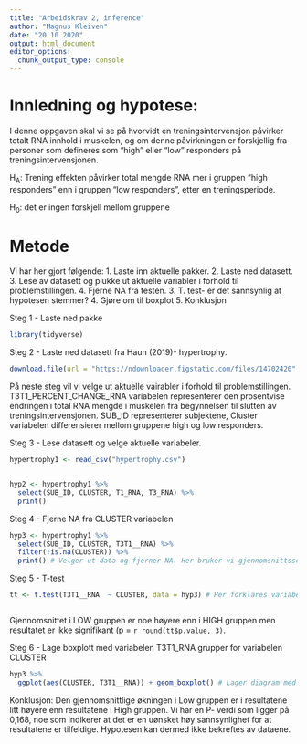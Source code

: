 ---
title: "Arbeidskrav 2, inference"
author: "Magnus Kleiven"
date: "20 10 2020"
output: html_document
editor_options: 
  chunk_output_type: console
---

# Innledning og hypotese:
I denne oppgaven skal vi se på hvorvidt en treningsintervensjon påvirker totalt RNA innhold i muskelen, og om denne påvirkningen er forskjellig fra personer som defineres som "high" eller "low" responders på treningsintervensjonen.
<!-- In a final report (mappeeksamen), maybe add some information on why you expect this result -->

H<sub>A</sub>: Trening effekten påvirker total mengde RNA mer i gruppen "high responders" enn i gruppen "low responders", etter en treningsperiode.

H<sub>0</sub>: det er ingen forskjell mellom gruppene

# Metode
<!-- Maybe write this in a more method-like way instead of a list in final report? -->
Vi har her gjort følgende:
1. Laste inn aktuelle pakker.
2. Laste ned datasett.
3. Lese av datasett og plukke ut aktuelle variabler i forhold til problemstillingen.
4. Fjerne NA fra testen.
3. T. test- er det sannsynlig at hypotesen stemmer?
4. Gjøre om til boxplot
5. Konklusjon


Steg 1 - Laste ned pakke <!-- Nice with step by step, but the report will look nicer with the code as echo = FALSE -->
```{r warning= FALSE, message= FALSE} 
library(tidyverse)
```



Steg 2 - Laste ned datasett fra Haun (2019)- hypertrophy.
```{r}
download.file(url = "https://ndownloader.figstatic.com/files/14702420", destfile = "hypertrophy.csv")
```


På neste steg vil vi velge ut aktuelle vairabler i forhold til problemstillingen. T3T1_PERCENT_CHANGE_RNA variabelen representerer den prosentvise endringen i total RNA mengde i muskelen fra begynnelsen til slutten av treningsintervensjonen. SUB_ID representerer subjektene, Cluster variabelen differensierer mellom gruppene high og low responders. 


Steg 3 - Lese datasett og velge aktuelle variabeler.
```{r, warning=FALSE, message=FALSE}
hypertrophy1 <- read_csv("hypertrophy.csv")


hyp2 <- hypertrophy1 %>%
  select(SUB_ID, CLUSTER, T1_RNA, T3_RNA) %>%
  print()
```




Steg 4 - Fjerne NA fra CLUSTER variabelen
```{r}
hyp3 <- hypertrophy1 %>%
  select(SUB_ID, CLUSTER, T3T1__RNA) %>%
  filter(!is.na(CLUSTER)) %>%
  print() # Velger ut data og fjerner NA. Her bruker vi gjennomsnittsscore, unngår å konvertere til prosent for å sammenligne grupper. NA er borte fra CLUSTER
```
 

<!-- The t-test can be save and retrieved in text by using `r ` blocks in the text see example below -->
Steg 5 - T-test
```{r}
tt <- t.test(T3T1__RNA  ~ CLUSTER, data = hyp3) # Her forklares variabelen T3T1_RNA gruppert for variabelen Cluster.



```

<!-- I denne Welch two sample t-testen ser vi at g-->Gjennomsnittet i LOW gruppen er noe høyere enn i HIGH gruppen men resultatet er ikke signifikant (p = `r round(tt$p.value, 3)`. <!-- P- verdien er relativt høy, 0,168, noe som indikerer at det er en uønsket høy sannsynlighet for at resultatene er tilfeldige (vi ser helst at P- verdi er under 0,05).-->


Steg 6 - Lage boxplott med variabelen T3T1_RNA grupper for variabelen CLUSTER
```{r}
hyp3 %>%
  ggplot(aes(CLUSTER, T3T1__RNA)) + geom_boxplot() # Lager diagram med variabelen T3T1_RNA gruppert for variabelen Cluster
```


Konklusjon:
<!-- Do not repeat results here, re-formulate based on your hypothesis -->
Den gjennomsnittlige økningen i Low gruppen er i resultatene litt høyere enn resultatene i High gruppen. Vi har en P- verdi som ligger på 0,168, noe som indikerer at det er en uønsket høy sannsynlighet for at resultatene er tilfeldige. 
Hypotesen kan dermed ikke bekreftes av dataene.